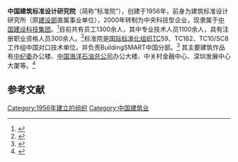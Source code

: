 '''中国建筑标准设计研究院'''（简称“标准院”），创建于1956年，前身为建筑标准设计研究所（原[[中华人民共和国住房和城乡建设部|建设部]]直属事业单位），2000年转制为中央科技型企业，现隶属于[[中国建设科技集团|中国建设科技集团]]。<ref>{{Cite web|title=组织架构|url=http://www.cadreg.com.cn/tabid/82/Default.aspx|accessdate=2020-07-02|work=中国建设科技有限公司|archive-date=2020-08-31|archive-url=https://web.archive.org/web/20200831023532/http://www.cadreg.com.cn/tabid/82/Default.aspx|dead-url=no}}</ref>目前共有员工1300余人，其中专业技术人员1100余人，具有注册职业资格人员300余人。<ref>{{Cite web|title=介绍|url=http://www.cbs.com.cn/about/|accessdate=2020-07-01|work=中国建筑标准设计研究院|archive-date=2020-08-15|archive-url=https://web.archive.org/web/20200815105534/http://cbs.com.cn/about/|dead-url=no}}</ref>标准院是[[國際標準化組織|国际标准化组织]]TC59、TC162、TC10/SC8工作组中国对口技术单位，并负责BuildingSMART中国分部。<ref>{{Cite web|title=介绍 / 常设学协会|url=http://www.cbs.com.cn/about/list_15_1.html?mm|accessdate=2020-07-01|work=中国建筑标准设计研究院|archive-date=2020-09-29|archive-url=https://web.archive.org/web/20200929001427/http://cbs.com.cn/about/list_15_1.html?mm|dead-url=no}}</ref> 其主要建筑作品有[[中国共产党中央纪律检查委员会|中纪委]]办公楼、[[中国海洋石油总公司|中国海洋石油总公司]]办公大楼、中关村金融中心、深圳发展中心大厦等。<ref>{{Cite web|title=案例|url=http://www.cbs.com.cn/case/|accessdate=2020-07-02|work=中国建筑标准设计研究院|archive-date=2020-08-15|archive-url=https://web.archive.org/web/20200815101838/http://cbs.com.cn/case/|dead-url=no}}</ref>

== 参考文献 ==
{{reflist}}

{{China-stub}}

[[Category:1956年建立的组织|Category:1956年建立的组织]]
[[Category:中国建筑业|Category:中国建筑业]]